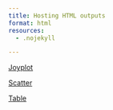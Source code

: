 ```yaml
---
title: Hosting HTML outputs
format: html
resources:
  - .nojekyll

---
```


[Joyplot](/./outputs/starfield-resources-joyplot.html)

[Scatter](/./outputs/starfield-resources-scatter.html)

[Table](/table.qmd)

